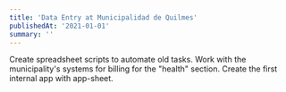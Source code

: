 ```yaml
---
title: 'Data Entry at Municipalidad de Quilmes'
publishedAt: '2021-01-01'
summary: ''
---
```


Create spreadsheet scripts to automate old tasks.
Work with the municipality's systems for billing for the "health" section.
Create the first internal app with app-sheet.